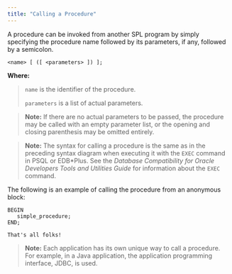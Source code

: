 ```yaml
---
title: "Calling a Procedure"
---
```


<div id="calling_a_procedure" class="registered_link"></div>


A procedure can be invoked from another SPL program by simply specifying the procedure name followed by its parameters, if any, followed by a semicolon.

``` text
<name> [ ([ <parameters> ]) ];
```

**Where:**

> `name` is the identifier of the procedure.
>
> `parameters` is a list of actual parameters.

> **Note:** If there are no actual parameters to be passed, the procedure may be called with an empty parameter list, or the opening and closing parenthesis may be omitted entirely.


> **Note:** The syntax for calling a procedure is the same as in the preceding syntax diagram when executing it with the `EXEC` command in PSQL or EDB\*Plus. See the *Database Compatibility for Oracle Developers Tools and Utilities Guide* for information about the `EXEC` command.


The following is an example of calling the procedure from an anonymous block:

``` text
BEGIN
   simple_procedure;
END;

That's all folks!
```

> **Note:** Each application has its own unique way to call a procedure. For example, in a Java application, the application programming interface, JDBC, is used.

